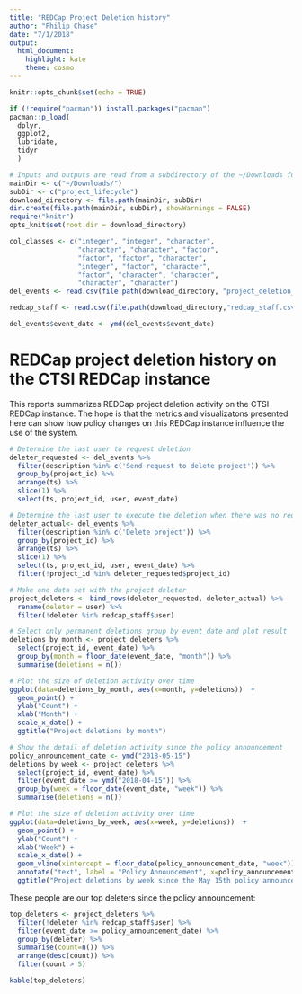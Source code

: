 ```yaml
---
title: "REDCap Project Deletion history"
author: "Philip Chase"
date: "7/1/2018"
output:
  html_document:
    highlight: kate
    theme: cosmo
---
```


```r
knitr::opts_chunk$set(echo = TRUE)
```

```r

if (!require("pacman")) install.packages("pacman")
pacman::p_load(
  dplyr,
  ggplot2,
  lubridate,
  tidyr
  )

```

```r
# Inputs and outputs are read from a subdirectory of the ~/Downloads folder for convenience.
mainDir <- c("~/Downloads/")
subDir <- c("project_lifecycle")
download_directory <- file.path(mainDir, subDir)
dir.create(file.path(mainDir, subDir), showWarnings = FALSE)
require("knitr")
opts_knit$set(root.dir = download_directory)

col_classes <- c("integer", "integer", "character",
                 "character", "character", "factor",
                 "factor", "factor", "character",
                 "integer", "factor", "character",
                 "factor", "character", "character",
                 "character", "character")
del_events <- read.csv(file.path(download_directory, "project_deletion_history.csv"), header=TRUE, sep = ",", quote = '"', stringsAsFactors=FALSE, strip.white=TRUE, na.strings = "NULL", colClasses = col_classes)

redcap_staff <- read.csv(file.path(download_directory,"redcap_staff.csv"), stringsAsFactors = FALSE)
```

```r
del_events$event_date <- ymd(del_events$event_date)

```

# REDCap project deletion history on the CTSI REDCap instance

This reports summarizes REDCap project deletion activity on the CTSI REDCap instance. The hope is that the metrics and visualizatons presented here can show how policy changes on this REDCap instance influence the use of the system.

```r
# Determine the last user to request deletion
deleter_requested <- del_events %>%
  filter(description %in% c('Send request to delete project')) %>%
  group_by(project_id) %>%
  arrange(ts) %>%
  slice(1) %>%
  select(ts, project_id, user, event_date)

# Determine the last user to execute the deletion when there was no requester
deleter_actual<- del_events %>%
  filter(description %in% c('Delete project')) %>%
  group_by(project_id) %>%
  arrange(ts) %>%
  slice(1) %>%
  select(ts, project_id, user, event_date) %>%
  filter(!project_id %in% deleter_requested$project_id)

# Make one data set with the project deleter
project_deleters <- bind_rows(deleter_requested, deleter_actual) %>%
  rename(deleter = user) %>%
  filter(!deleter %in% redcap_staff$user)

```

```r
# Select only permanent deletions group by event_date and plot result
deletions_by_month <- project_deleters %>%
  select(project_id, event_date) %>%
  group_by(month = floor_date(event_date, "month")) %>%
  summarise(deletions = n())
```

```r
# Plot the size of deletion activity over time
ggplot(data=deletions_by_month, aes(x=month, y=deletions))  +
  geom_point() +
  ylab("Count") +
  xlab("Month") +
  scale_x_date() +
  ggtitle("Project deletions by month")
```

```r
# Show the detail of deletion activity since the policy announcement
policy_announcement_date <- ymd("2018-05-15")
deletions_by_week <- project_deleters %>%
  select(project_id, event_date) %>%
  filter(event_date >= ymd("2018-04-15")) %>%
  group_by(week = floor_date(event_date, "week")) %>%
  summarise(deletions = n())
```

```r
# Plot the size of deletion activity over time
ggplot(data=deletions_by_week, aes(x=week, y=deletions))  +
  geom_point() +
  ylab("Count") +
  xlab("Week") +
  scale_x_date() +
  geom_vline(xintercept = floor_date(policy_announcement_date, "week")) +
  annotate("text", label = "Policy Announcement", x=policy_announcement_date, y = 0.9 * max(deletions_by_week$deletions), angle = 90) +
  ggtitle("Project deletions by week since the May 15th policy announcement")
```

These people are our top deleters since the policy announcement:

```r
top_deleters <- project_deleters %>%
  filter(!deleter %in% redcap_staff$user) %>%
  filter(event_date >= policy_announcement_date) %>%
  group_by(deleter) %>%
  summarise(count=n()) %>%
  arrange(desc(count)) %>%
  filter(count > 5)

kable(top_deleters)

```
